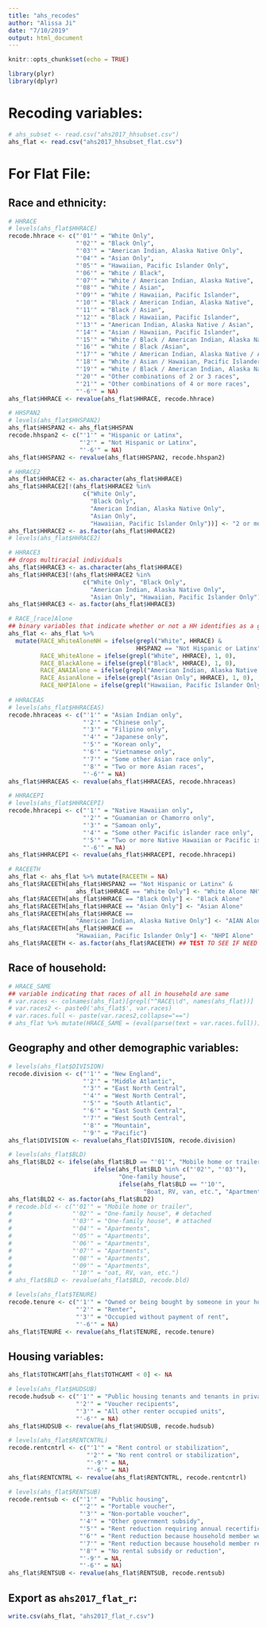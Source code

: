 ```yaml
---
title: "ahs_recodes"
author: "Alissa Ji"
date: "7/10/2019"
output: html_document
---
```


```r
knitr::opts_chunk$set(echo = TRUE)
```

```r
library(plyr)
library(dplyr)
```

# Recoding variables:
```r
# ahs_subset <- read.csv("ahs2017_hhsubset.csv")
ahs_flat <- read.csv("ahs2017_hhsubset_flat.csv")
```

# For Flat File:

## Race and ethnicity:
```r
# HHRACE
# levels(ahs_flat$HHRACE)
recode.hhrace <- c("'01'" = "White Only",
                   "'02'" = "Black Only",
                   "'03'" = "American Indian, Alaska Native Only",
                   "'04'" = "Asian Only",
                   "'05'" = "Hawaiian, Pacific Islander Only",
                   "'06'" = "White / Black",
                   "'07'" = "White / American Indian, Alaska Native",
                   "'08'" = "White / Asian",
                   "'09'" = "White / Hawaiian, Pacific Islander",
                   "'10'" = "Black / American Indian, Alaska Native",
                   "'11'" = "Black / Asian",
                   "'12'" = "Black / Hawaiian, Pacific Islander",
                   "'13'" = "American Indian, Alaska Native / Asian",
                   "'14'" = "Asian / Hawaiian, Pacific Islander",
                   "'15'" = "White / Black / American Indian, Alaska Native",
                   "'16'" = "White / Black /Asian",
                   "'17'" = "White / American Indian, Alaska Native / Asian",
                   "'18'" = "White / Asian / Hawaiian, Pacific Islander",
                   "'19'" = "White / Black / American Indian, Alaska Native / Asian",
                   "'20'" = "Other combinations of 2 or 3 races",
                   "'21'" = "Other combinations of 4 or more races",
                   "'-6'" = NA)
ahs_flat$HHRACE <- revalue(ahs_flat$HHRACE, recode.hhrace)

# HHSPAN2
# levels(ahs_flat$HHSPAN2)
ahs_flat$HHSPAN2 <- ahs_flat$HHSPAN
recode.hhspan2 <- c("'1'" = "Hispanic or Latinx",
                    "'2'" = "Not Hispanic or Latinx",
                    "'-6'" = NA)
ahs_flat$HHSPAN2 <- revalue(ahs_flat$HHSPAN2, recode.hhspan2)

# HHRACE2
ahs_flat$HHRACE2 <- as.character(ahs_flat$HHRACE)
ahs_flat$HHRACE2[!(ahs_flat$HHRACE2 %in% 
                     c("White Only",
                       "Black Only",
                       "American Indian, Alaska Native Only",
                       "Asian Only",
                       "Hawaiian, Pacific Islander Only"))] <- "2 or more races"
ahs_flat$HHRACE2 <- as.factor(ahs_flat$HHRACE2)
# levels(ahs_flat$HHRACE2)

# HHRACE3
## drops multiracial individuals
ahs_flat$HHRACE3 <- as.character(ahs_flat$HHRACE)
ahs_flat$HHRACE3[!(ahs_flat$HHRACE2 %in% 
                     c("White Only", "Black Only", 
                       "American Indian, Alaska Native Only", 
                       "Asian Only", "Hawaiian, Pacific Islander Only"))] <- NA
ahs_flat$HHRACE3 <- as.factor(ahs_flat$HHRACE3)

# RACE_[race]Alone
## binary variables that indicate whether or not a HH identifies as a given race (1/0)
ahs_flat <- ahs_flat %>% 
  mutate(RACE_WhiteAloneNH = ifelse(grepl("White", HHRACE) & 
                                    HHSPAN2 == "Not Hispanic or Latinx", 1, 0),
         RACE_WhiteAlone = ifelse(grepl("White", HHRACE), 1, 0),
         RACE_BlackAlone = ifelse(grepl("Black", HHRACE), 1, 0),
         RACE_ANAIAlone = ifelse(grepl("American Indian, Alaska Native Only", HHRACE), 1, 0),
         RACE_AsianAlone = ifelse(grepl("Asian Only", HHRACE), 1, 0),
         RACE_NHPIAlone = ifelse(grepl("Hawaiian, Pacific Islander Only", HHRACE), 1, 0))
         
# HHRACEAS        
# levels(ahs_flat$HHRACEAS)
recode.hhraceas <- c("'1'" = "Asian Indian only",
                     "'2'" = "Chinese only",
                     "'3'" = "Filipino only",
                     "'4'" = "Japanese only",
                     "'5'" = "Korean only",
                     "'6'" = "Vietnamese only",
                     "'7'" = "Some other Asian race only",
                     "'8'" = "Two or more Asian races",
                     "'-6'" = NA)
ahs_flat$HHRACEAS <- revalue(ahs_flat$HHRACEAS, recode.hhraceas)

# HHRACEPI
# levels(ahs_flat$HHRACEPI)
recode.hhracepi <- c("'1'" = "Native Hawaiian only",
                     "'2'" = "Guamanian or Chamorro only",
                     "'3'" = "Samoan only",
                     "'4'" = "Some other Pacific islander race only",
                     "'5'" = "Two or more Native Hawaiian or Pacific islander races",
                     "'-6'" = NA)
ahs_flat$HHRACEPI <- revalue(ahs_flat$HHRACEPI, recode.hhracepi)

# RACEETH
ahs_flat <- ahs_flat %>% mutate(RACEETH = NA)
ahs_flat$RACEETH[ahs_flat$HHSPAN2 == "Not Hispanic or Latinx" &
                   ahs_flat$HHRACE == "White Only"] <- "White Alone NH"
ahs_flat$RACEETH[ahs_flat$HHRACE == "Black Only"] <- "Black Alone"
ahs_flat$RACEETH[ahs_flat$HHRACE == "Asian Only"] <- "Asian Alone"
ahs_flat$RACEETH[ahs_flat$HHRACE ==
                   "American Indian, Alaska Native Only"] <- "AIAN Alone"
ahs_flat$RACEETH[ahs_flat$HHRACE ==
                   "Hawaiian, Pacific Islander Only"] <- "NHPI Alone"
ahs_flat$RACEETH <- as.factor(ahs_flat$RACEETH) ## TEST TO SEE IF NEED
```

## Race of household:
```r
# HRACE_SAME
## variable indicating that races of all in household are same
# var.races <- colnames(ahs_flat)[grepl("^RACE\\d", names(ahs_flat))]
# var.races2 <- paste0('ahs_flat$', var.races)
# var.races.full <- paste(var.races2,collapse="==")
# ahs_flat %>% mutate(HRACE_SAME = (eval(parse(text = var.races.full))))
```


## Geography and other demographic variables:
```r
# levels(ahs_flat$DIVISION)
recode.division <- c("'1'" = "New England",
                     "'2'" = "Middle Atlantic",
                     "'3'" = "East North Central",
                     "'4'" = "West North Central",
                     "'5'" = "South Atlantic",
                     "'6'" = "East South Central",
                     "'7'" = "West South Central",
                     "'8'" = "Mountain",
                     "'9'" = "Pacific")
ahs_flat$DIVISION <- revalue(ahs_flat$DIVISION, recode.division)

# levels(ahs_flat$BLD)
ahs_flat$BLD2 <- ifelse(ahs_flat$BLD == "'01'", "Mobile home or trailer",
                        ifelse(ahs_flat$BLD %in% c("'02'", "'03'"),
                               "One-family house",
                               ifelse(ahs_flat$BLD == "'10'",
                                      "Boat, RV, van, etc.", "Apartments")))
ahs_flat$BLD2 <- as.factor(ahs_flat$BLD2)
# recode.bld <- c("'01'" = "Mobile home or trailer",
#                 "'02'" = "One-family house", # detached
#                 "'03'" = "One-family house", # attached
#                 "'04'" = "Apartments",
#                 "'05'" = "Apartments",
#                 "'06'" = "Apartments",
#                 "'07'" = "Apartments",
#                 "'08'" = "Apartments",
#                 "'09'" = "Apartments",
#                 "'10'" = "oat, RV, van, etc.")
# ahs_flat$BLD <- revalue(ahs_flat$BLD, recode.bld)

# levels(ahs_flat$TENURE)
recode.tenure <- c("'1'" = "Owned or being bought by someone in your household",
                   "'2'" = "Renter",
                   "'3'" = "Occupied without payment of rent",
                   "'-6'" = NA)
ahs_flat$TENURE <- revalue(ahs_flat$TENURE, recode.tenure)
```

## Housing variables:
```r
ahs_flat$TOTHCAMT[ahs_flat$TOTHCAMT < 0] <- NA

# levels(ahs_flat$HUDSUB)
recode.hudsub <- c("'1'" = "Public housing tenants and tenants in privately owned assisted housing units",
                   "'2'" = "Voucher recipients",
                   "'3'" = "All other renter occupied units",
                   "'-6'" = NA)
ahs_flat$HUDSUB <- revalue(ahs_flat$HUDSUB, recode.hudsub)

# levels(ahs_flat$RENTCNTRL)
recode.rentcntrl <- c("'1'" = "Rent control or stabilization",
                      "'2'" = "No rent control or stabilization",
                      "'-9'" = NA,
                      "'-6'" = NA)
ahs_flat$RENTCNTRL <- revalue(ahs_flat$RENTCNTRL, recode.rentcntrl)

# levels(ahs_flat$RENTSUB)
recode.rentsub <- c("'1'" = "Public housing",
                    "'2'" = "Portable voucher",
                    "'3'" = "Non-portable voucher",
                    "'4'" = "Other government subsidy",
                    "'5'" = "Rent reduction requiring annual recertification not reported elsewhere",
                    "'6'" = "Rent reduction because household member works for owner",
                    "'7'" = "Rent reduction because household member related to owner",
                    "'8'" = "No rental subsidy or reduction",
                    "'-9'" = NA,
                    "'-6'" = NA)
ahs_flat$RENTSUB <- revalue(ahs_flat$RENTSUB, recode.rentsub)
```

## Export as `ahs2017_flat_r`:
```r
write.csv(ahs_flat, "ahs2017_flat_r.csv")
```